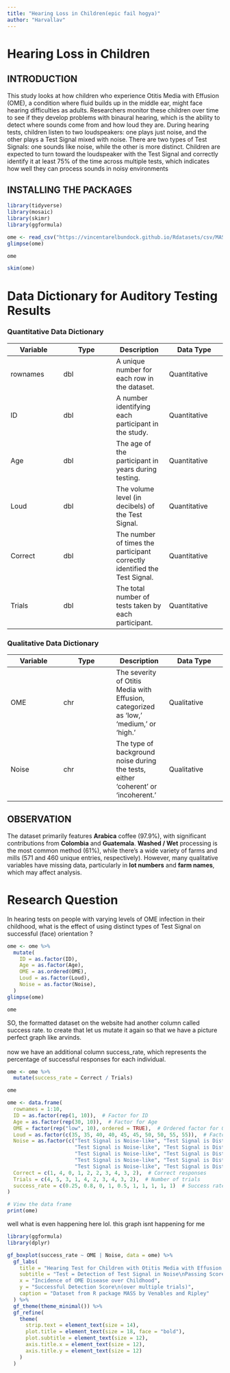 ```yaml
---
title: "Hearing Loss in Children(epic fail hogya)"
author: "Harvallav"
---
```


# **Hearing Loss in Children**

## INTRODUCTION

This study looks at how children who experience Otitis Media with Effusion (OME), a condition where fluid builds up in the middle ear, might face hearing difficulties as adults. Researchers monitor these children over time to see if they develop problems with binaural hearing, which is the ability to detect where sounds come from and how loud they are. During hearing tests, children listen to two loudspeakers: one plays just noise, and the other plays a Test Signal mixed with noise. There are two types of Test Signals: one sounds like noise, while the other is more distinct. Children are expected to turn toward the loudspeaker with the Test Signal and correctly identify it at least 75% of the time across multiple tests, which indicates how well they can process sounds in noisy environments

## INSTALLING THE PACKAGES

```r
library(tidyverse)
library(mosaic)
library(skimr)
library(ggformula)
```

```r
ome <- read_csv("https://vincentarelbundock.github.io/Rdatasets/csv/MASS/OME.csv")
glimpse(ome)
```

```r
ome
```

```r
skim(ome)
```

# Data Dictionary for Auditory Testing Results

### Quantitative Data Dictionary

| Variable | Type | Description | Data Type |
|------------------|------------------|------------------|-------------------|
| rownames | dbl | A unique number for each row in the dataset. | Quantitative |
| ID | dbl | A number identifying each participant in the study. | Quantitative |
| Age | dbl | The age of the participant in years during testing. | Quantitative |
| Loud | dbl | The volume level (in decibels) of the Test Signal. | Quantitative |
| Correct | dbl | The number of times the participant correctly identified the Test Signal. | Quantitative |
| Trials | dbl | The total number of tests taken by each participant. | Quantitative |

### Qualitative Data Dictionary

| Variable | Type | Description | Data Type |
|------------------|------------------|------------------|-------------------|
| OME | chr | The severity of Otitis Media with Effusion, categorized as 'low,' 'medium,' or 'high.' | Qualitative |
| Noise | chr | The type of background noise during the tests, either 'coherent' or 'incoherent.' | Qualitative |

## 

## OBSERVATION

The dataset primarily features **Arabica** coffee (97.9%), with significant contributions from **Colombia** and **Guatemala**. **Washed / Wet** processing is the most common method (61%), while there's a wide variety of farms and mills (571 and 460 unique entries, respectively). However, many qualitative variables have missing data, particularly in **lot numbers** and **farm names**, which may affect analysis.

# **Research Question**

In hearing tests on people with varying levels of OME infection in their childhood, what is the effect of using distinct types of Test Signal on successful (face) orientation ?

```r
ome <- ome %>%
  mutate(
    ID = as.factor(ID),
    Age = as.factor(Age),
    OME = as.ordered(OME),
    Loud = as.factor(Loud),
    Noise = as.factor(Noise),
  )
glimpse(ome)
```

```r
ome
```

SO, the formatted dataset on the website had another column called success rate. to create that let us mutate it again so that we have a picture perfect graph like arvinds.\
\
now we have an additional column success_rate, which represents the percentage of successful responses for each individual.

```r
ome <- ome %>%
  mutate(success_rate = Correct / Trials)
```

```r
ome
```

```r

ome <- data.frame(
  rownames = 1:10,
  ID = as.factor(rep(1, 10)),  # Factor for ID
  Age = as.factor(rep(30, 10)),  # Factor for Age
  OME = factor(rep("low", 10), ordered = TRUE),  # Ordered factor for OME
  Loud = as.factor(c(35, 35, 40, 40, 45, 45, 50, 50, 55, 55)),  # Factor for Loud
  Noise = as.factor(c("Test Signal is Noise-like", "Test Signal is Distinct", 
                      "Test Signal is Noise-like", "Test Signal is Distinct", 
                      "Test Signal is Noise-like", "Test Signal is Distinct", 
                      "Test Signal is Noise-like", "Test Signal is Distinct", 
                      "Test Signal is Noise-like", "Test Signal is Distinct")),  # Factor for Noise
  Correct = c(1, 4, 0, 1, 2, 2, 3, 4, 3, 2),  # Correct responses
  Trials = c(4, 5, 3, 1, 4, 2, 3, 4, 3, 2),  # Number of trials
  success_rate = c(0.25, 0.8, 0, 1, 0.5, 1, 1, 1, 1, 1)  # Success rate
)

# View the data frame
print(ome)

```

well what is even happening here lol. this graph isnt happening for me

```r
library(ggformula)
library(dplyr)

gf_boxplot(success_rate ~ OME | Noise, data = ome) %>%
  gf_labs(
    title = "Hearing Test for Children with Otitis Media with Effusion (OME) Disease",
    subtitle = "Test = Detection of Test Signal in Noise\nPassing Score = 0.75",
    x = "Incidence of OME Disease over Childhood",
    y = "Successful Detection Score\n(over multiple trials)",
    caption = "Dataset from R package MASS by Venables and Ripley"
  ) %>%
  gf_theme(theme_minimal()) %>%
  gf_refine(
    theme(
      strip.text = element_text(size = 14),
      plot.title = element_text(size = 18, face = "bold"),
      plot.subtitle = element_text(size = 12),
      axis.title.x = element_text(size = 12),
      axis.title.y = element_text(size = 12)
    )
  )


```
